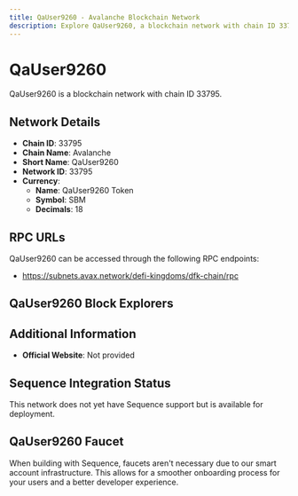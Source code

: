 ```yaml
--- 
title: QaUser9260 - Avalanche Blockchain Network
description: Explore QaUser9260, a blockchain network with chain ID 33795. Learn about its native currency, QaUser9260 Token, and how to interact with the network.
---
```


# QaUser9260

QaUser9260 is a blockchain network with chain ID 33795.

## Network Details

- **Chain ID**: 33795
- **Chain Name**: Avalanche
- **Short Name**: QaUser9260
- **Network ID**: 33795
- **Currency**: 
  - **Name**: QaUser9260 Token
  - **Symbol**: SBM
  - **Decimals**: 18

## RPC URLs

QaUser9260 can be accessed through the following RPC endpoints:

- https://subnets.avax.network/defi-kingdoms/dfk-chain/rpc

## QaUser9260 Block Explorers



## Additional Information

- **Official Website**: Not provided

## Sequence Integration Status

This network does not yet have Sequence support but is available for deployment.

## QaUser9260 Faucet

When building with Sequence, faucets aren't necessary due to our smart account infrastructure. This allows for a smoother onboarding process for your users and a better developer experience.
